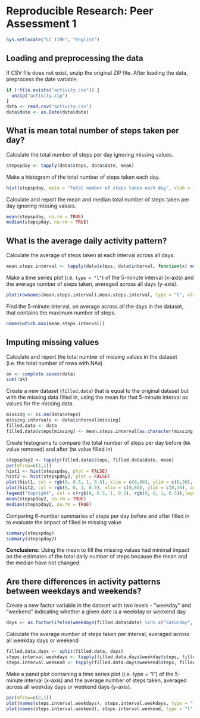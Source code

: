 # Reproducible Research: Peer Assessment 1

```r
Sys.setlocale("LC_TIME", "English")
```


## Loading and preprocessing the data

If CSV file does not exist, unzip the original ZIP file.
After loading the data, preprocess the date variable.

```r
if (!file.exists("activity.csv")) { 
  unzip("activity.zip") 
}
data <- read.csv("activity.csv")
data$date <- as.Date(data$date) 
```

## What is mean total number of steps taken per day?

Calculate the total number of steps per day ignoring missing values.

```r
stepspday <- tapply(data$steps, data$date, mean)
```

Make a histogram of the total number of steps taken each day.

```r
hist(stepspday, main = "Total number of steps taken each day", xlab = "Steps per day", col = "blue")
```

Calculate and report the mean and median total number of steps taken per day ignoring missing values.

```r
mean(stepspday, na.rm = TRUE)
median(stepspday, na.rm = TRUE)
```

## What is the average daily activity pattern?

Calculate the average of steps taken at each interval across all days.

```r
mean.steps.interval <- tapply(data$steps, data$interval, function(x) mean(x, na.rm = TRUE))
```

Make a time series plot (i.e. `type = "l"`) of the 5-minute interval (x-axis) and the average number of steps taken, averaged across all days (y-axis).

```r
plot(rownames(mean.steps.interval),mean.steps.interval, type = "l", xlab = "5 min intervals", ylab = "steps", main = "Average daily activity pattern", col = "blue")
```

Find the 5-minute interval, on average across all the days in the dataset, that contains the maximum number of steps.

```r
names(which.max(mean.steps.interval))
```

## Imputing missing values

Calculate and report the total number of missing values in the dataset (i.e. the total number of rows with NAs)

```r
ok <- complete.cases(data)
sum(!ok)
```

Create a new dataset (`filled.data`) that is equal to the original dataset but with the missing data filled in, using the mean for that 5-minute interval as values for the missing data.

```r
missing <- is.na(data$steps)
missing.intervals <- data$interval[missing]
filled.data <- data
filled.data$steps[missing] <- mean.steps.interval[as.character(missing.intervals)]
```

Create histograms to compare the total number of steps per day before (`NA` value removed) and after (`NA` value filled in)

```r
stepspday2 <- tapply(filled.data$steps, filled.data$date, mean)
par(mfrow=c(1,1))
hist1 <- hist(stepspday, plot = FALSE)
hist2 <- hist(stepspday2, plot = FALSE)
plot(hist1, col = rgb(0, 0.5, 1, 0.5), xlim = c(0,80), ylim = c(0,30), main = "Histogram of steps each day", xlab= "Steps per day")
plot(hist2, col = rgb(0, 0, 1, 0.5), xlim = c(0,80), ylim = c(0,30), add = T)
legend("topright", col = c(rgb(0, 0.5, 1, 0.5), rgb(0, 0, 1, 0.5)),legend = c("NA removed", "NA filled in"), pch = c(19, 19))
mean(stepspday2, na.rm = TRUE)
median(stepspday2, na.rm = TRUE)
```

Comparing 6-number summaries of steps per day before and after filled in to evaluate the impact of filled in missing value

```r
summary(stepspday)
summary(stepspday2)
```

**Conclusions:** Using the mean to fill the missing values had minimal impact on the estimates of the total daily number of steps because the mean and the median have not changed.

## Are there differences in activity patterns between weekdays and weekends?

Create a new factor variable in the dataset with two levels - "weekday" and "weekend" indicating whether a given date is a weekday or weekend day.

```r
days <- as.factor(ifelse(weekdays(filled.data$date) %in% c("Saturday", "Sunday"), "weekend", "weekday"))
```

Calculate the average number of steps taken per interval, averaged across all weekday days or weekend

```r
filled.data.days <- split(filled.data, days)
steps.interval.weekdays <- tapply(filled.data.days$weekday$steps, filled.data.days$weekday$interval, mean)
steps.interval.weekend <- tapply(filled.data.days$weekend$steps, filled.data.days$weekend$interval, mean)
```

Make a panel plot containing a time series plot (i.e. type = "l") of the 5-minute interval (x-axis) and the average number of steps taken, averaged across all weekday days or weekend days (y-axis).

```r
par(mfrow=c(2,1))
plot(names(steps.interval.weekdays), steps.interval.weekdays, type = "l", xlab = "Interval", ylab = "Number of steps", main = "Weekdays", ylim = c(0,250), col = "blue")
plot(names(steps.interval.weekend), steps.interval.weekend, type = "l", xlab = "Interval", ylab = "Number of steps", main = "Weekend", ylim = c(0,250), col = "red")
```